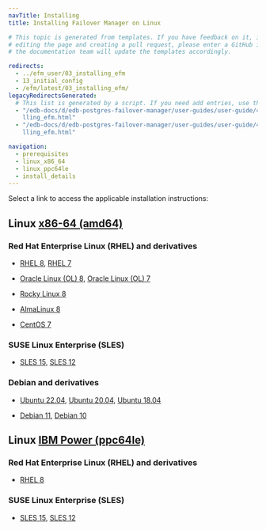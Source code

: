 ```yaml
---
navTitle: Installing
title: Installing Failover Manager on Linux

# This topic is generated from templates. If you have feedback on it, instead of
# editing the page and creating a pull request, please enter a GitHub issue and
# the documentation team will update the templates accordingly.

redirects:
  - ../efm_user/03_installing_efm
  - 13_initial_config
  - /efm/latest/03_installing_efm/
legacyRedirectsGenerated:
  # This list is generated by a script. If you need add entries, use the `legacyRedirects` key.
  - "/edb-docs/d/edb-postgres-failover-manager/user-guides/user-guide/4.0/insta\
    lling_efm.html"
  - "/edb-docs/d/edb-postgres-failover-manager/user-guides/user-guide/4.1/insta\
    lling_efm.html"

navigation:
  - prerequisites
  - linux_x86_64
  - linux_ppc64le
  - install_details
---
```


Select a link to access the applicable installation instructions:

## Linux [x86-64 (amd64)](linux_x86_64)

### Red Hat Enterprise Linux (RHEL) and derivatives

- [RHEL 8](linux_x86_64/efm_rhel_8), [RHEL 7](linux_x86_64/efm_rhel_7)

- [Oracle Linux (OL) 8](linux_x86_64/efm_rhel_8), [Oracle Linux (OL) 7](linux_x86_64/efm_rhel_7)

- [Rocky Linux 8](linux_x86_64/efm_other_linux_8)

- [AlmaLinux 8](linux_x86_64/efm_other_linux_8)

- [CentOS 7](linux_x86_64/efm_centos_7)

### SUSE Linux Enterprise (SLES)

- [SLES 15](linux_x86_64/efm_sles_15), [SLES 12](linux_x86_64/efm_sles_12)

### Debian and derivatives

- [Ubuntu 22.04](linux_x86_64/efm_ubuntu_22), [Ubuntu 20.04](linux_x86_64/efm_ubuntu_20), [Ubuntu 18.04](linux_x86_64/efm_ubuntu_18)

- [Debian 11](linux_x86_64/efm_debian_11), [Debian 10](linux_x86_64/efm_debian_10)

## Linux [IBM Power (ppc64le)](linux_ppc64le)

### Red Hat Enterprise Linux (RHEL) and derivatives

- [RHEL 8](linux_ppc64le/efm_rhel_8)

### SUSE Linux Enterprise (SLES)

- [SLES 15](linux_ppc64le/efm_sles_15), [SLES 12](linux_ppc64le/efm_sles_12)
